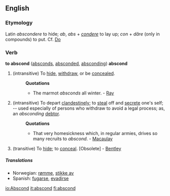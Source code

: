 ==English==
===Etymology===
Latin ''abscondere'' to hide; ''ab'', ''abs'' + ''[[condere]]'' to lay up; ''con'' + ''d&#259;re'' (only in compounds) to put. Cf. [[Do]]

===Verb===
'''to abscond''' ([[absconds]], [[absconded]], [[absconding]])
'''abscond'''
#(intransitive) To [[hide]], [[withdraw]], or be [[concealed]].
#:'''Quotations'''
#:*The marmot ''absconds'' all winter. - [[Ray]]
#(intransitive) To depart [[clandestinely]]; to [[steal]] off and [[secrete]] one's self; -- used especially of persons who withdraw to avoid a legal process; as, an ''absconding'' [[debtor]].
#:'''Quotations'''
#:*That very homesickness which, in regular armies, drives so many recruits to ''abscond''. - [[Macaulay]]
#(transitive) To [[hide]]; to [[conceal]]. [Obsolete] - [[Bentley]]

=====Translations=====
*Norwegian: [[rømme]], [[stikke av]]
*Spanish: [[fugarse]], [[evadirse]]

[[io:Abscond]]
[[it:abscond]]
[[fi:abscond]]